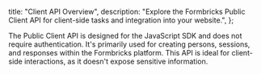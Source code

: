 
  title: "Client API Overview",
  description:
    "Explore the Formbricks Public Client API for client-side tasks and integration into your website.",
};

The Public Client API is designed for the JavaScript SDK and does not require authentication. It's primarily used for creating persons, sessions, and responses within the Formbricks platform. This API is ideal for client-side interactions, as it doesn't expose sensitive information.

